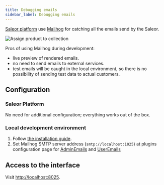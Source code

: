```yaml
---
title: Debugging emails
sidebar_label: Debugging emails
---
```


[Saleor platform](https://github.com/mirumee/saleor-platform) use [Mailhog](https://github.com/mailhog/MailHog) for catching all the emails send by the Saleor. 

![Assign product to collection](../screenshots/mailhog.png)

Pros of using Mailhog during development:
- live preview of rendered emails.
- no need to send emails to external services.
- test emails will be caught in the local environment, so there is no possibility of sending test data to actual customers.

## Configuration

### Saleor Platform

No need for additional configuration; everything works out of the box.

### Local development environment

1. Follow [the installation guide](https://github.com/mailhog/MailHog#installation).
2. Set Mailhog SMTP server address (`smtp://localhost:1025`) at plugins configuration page for [AdminEmails](developer/available-plugins/admin-emails.mdx) and [UserEmails](developer/available-plugins/user-emails.mdx) 

## Access to the interface

Visit [http://localhost:8025](http://localhost:8025).
